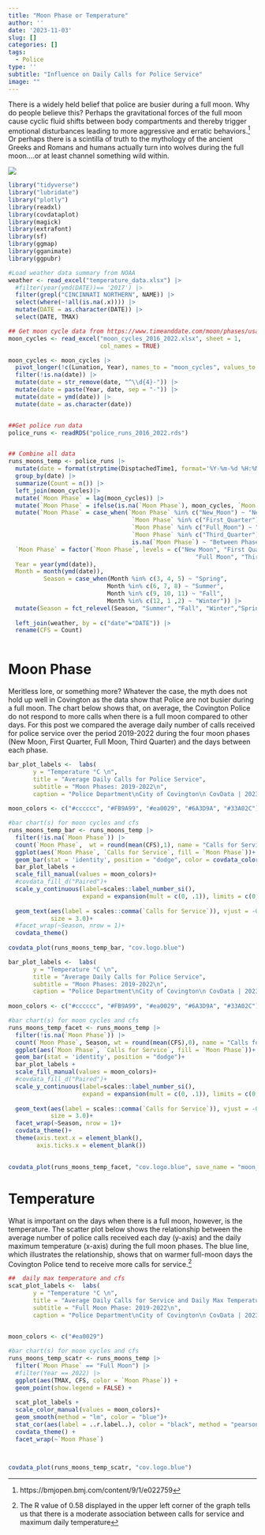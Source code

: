 ```yaml
---
title: "Moon Phase or Temperature"
author: ''
date: '2023-11-03'
slug: []
categories: []
tags:
  - Police
type: ''
subtitle: "Influence on Daily Calls for Police Service"
image: ""
---
```


There is a widely held belief that police are busier during a full moon.  Why do people believe this? Perhaps the gravitational forces of the full moon cause cyclic fluid shifts between body compartments and thereby trigger emotional disturbances leading to more aggressive and erratic behaviors.^[https://bmjopen.bmj.com/content/9/1/e022759] Or perhaps there is a scintilla of truth to the mythology of the ancient Greeks and Romans and humans actually turn into wolves during the full moon....or at least channel something wild within.

![](full_wolf.gif)



```r

library("tidyverse")
library("lubridate")
library("plotly")
library(readxl)
library(covdataplot)
library(magick)
library(extrafont)
library(sf)
library(ggmap)
library(gganimate)
library(ggpubr)

#Load weather data summary from NOAA
weather <- read_excel("temperature_data.xlsx") |>
  #filter(year(ymd(DATE))== '2017') |>
  filter(grepl("CINCINNATI NORTHERN", NAME)) |>
  select(where(~!all(is.na(.x)))) |>
  mutate(DATE = as.character(DATE)) |>
  select(DATE, TMAX)

## Get moon cycle data from https://www.timeanddate.com/moon/phases/usa/cincinnati
moon_cycles <- read_excel("moon_cycles_2016_2022.xlsx", sheet = 1, 
                          col_names = TRUE)

moon_cycles <- moon_cycles |>
  pivot_longer(!c(Lunation, Year), names_to = "moon_cycles", values_to = "date") |>
  filter(!is.na(date)) |>
  mutate(date = str_remove(date, "^\\d{4}-")) |>
  mutate(date = paste(Year, date, sep = "-")) |>
  mutate(date = ymd(date)) |>
  mutate(date = as.character(date))


##Get police run data
police_runs <- readRDS("police_runs_2016_2022.rds")


## Combine all data
runs_moons_temp <- police_runs |>
  mutate(date = format(strptime(DisptachedTime1, format='%Y-%m-%d %H:%M:%S'), '%Y-%m-%d')) |>
  group_by(date) |>
  summarize(Count = n()) |>
  left_join(moon_cycles)|>
  mutate(`Moon Phase` = lag(moon_cycles)) |>
  mutate(`Moon Phase` = ifelse(is.na(`Moon Phase`), moon_cycles, `Moon Phase`)) |>
  mutate(`Moon Phase` = case_when(`Moon Phase` %in% c("New_Moon") ~ "New Moon",
                                   `Moon Phase` %in% c("First_Quarter") ~ "First Quarter",
                                   `Moon Phase` %in% c("Full_Moon") ~ "Full Moon",
                                   `Moon Phase` %in% c("Third_Quarter") ~ "Third Quarter",
                                   is.na(`Moon Phase`) ~ "Between Phases"),
  `Moon Phase` = factor(`Moon Phase`, levels = c("New Moon", "First Quarter",
                                                     "Full Moon", "Third Quarter", "Between Phases")),
  Year = year(ymd(date)),
  Month = month(ymd(date)),
          Season = case_when(Month %in% c(3, 4, 5) ~ "Spring",
                            Month %in% c(6, 7, 8) ~ "Summer",
                            Month %in% c(9, 10, 11) ~ "Fall",
                            Month %in% c(12, 1 ,2) ~ "Winter")) |>
  mutate(Season = fct_relevel(Season, "Summer", "Fall", "Winter","Spring")) |>
  
  left_join(weather, by = c("date"="DATE")) |>
  rename(CFS = Count)
  


```


# Moon Phase

Meritless lore, or something more? Whatever the case, the myth does not hold up well in Covington as the data show that Police are not busier during a full moon. The chart below shows that, on average, the Covington Police do not respond to more calls when there is a full moon compared to other days. For this post we compared the average daily number of calls received for police service over the period 2019-2022 during the four moon phases (New Moon, First Quarter, Full Moon, Third Quarter) and the days between each phase.       


```r

bar_plot_labels <-  labs( 
       y = "Temperature °C \n", 
       title = "Average Daily Calls for Police Service",
       subtitle = "Moon Phases: 2019-2022\n",
       caption = "Police Department\nCity of Covington\n CovData | 2023")
  
moon_colors <- c("#cccccc", "#FB9A99", "#ea0029", "#6A3D9A", "#33A02C")

#bar chart(s) for moon cycles and cfs
runs_moons_temp_bar <- runs_moons_temp |>
  filter(!is.na(`Moon Phase`)) |>
  count(`Moon Phase`,  wt = round(mean(CFS),1), name = "Calls for Service") |>
  ggplot(aes(`Moon Phase`, `Calls for Service`, fill = `Moon Phase`))+
  geom_bar(stat = 'identity', position = "dodge", color = covdata_color("covington.black"), show.legend = FALSE)+
  bar_plot_labels +
  scale_fill_manual(values = moon_colors)+
  #covdata_fill_d("Paired")+
  scale_y_continuous(label=scales::label_number_si(),
                     expand = expansion(mult = c(0, .1)), limits = c(0, 125), n.breaks = 6)+
  
  geom_text(aes(label = scales::comma(`Calls for Service`)), vjust = -0.5, position = position_dodge(0.9),
            size = 3.0)+
  #facet_wrap(~Season, nrow = 1)+
  covdata_theme()
 
covdata_plot(runs_moons_temp_bar, "cov.logo.blue")


```

```r

bar_plot_labels <-  labs( 
       y = "Temperature °C \n", 
       title = "Average Daily Calls for Police Service",
       subtitle = "Moon Phases: 2019-2022\n",
       caption = "Police Department\nCity of Covington\n CovData | 2023")
  
moon_colors <- c("#cccccc", "#FB9A99", "#ea0029", "#6A3D9A", "#33A02C")

#bar chart(s) for moon cycles and cfs
runs_moons_temp_facet <- runs_moons_temp |>
  filter(!is.na(`Moon Phase`)) |>
  count(`Moon Phase`, Season, wt = round(mean(CFS),0), name = "Calls for Service") |>
  ggplot(aes(`Moon Phase`, `Calls for Service`, fill = `Moon Phase`))+
  geom_bar(stat = 'identity', position = "dodge")+
  bar_plot_labels +
  scale_fill_manual(values = moon_colors)+
  #covdata_fill_d("Paired")+
  scale_y_continuous(label=scales::label_number_si(),
                     expand = expansion(mult = c(0, .1)), limits = c(0, 125), n.breaks = 6)+
  
  geom_text(aes(label = scales::comma(`Calls for Service`)), vjust = -0.5, position = position_dodge(0.9),
            size = 3.0)+
  facet_wrap(~Season, nrow = 1)+
  covdata_theme()+
  theme(axis.text.x = element_blank(),
        axis.ticks.x = element_blank())

 
covdata_plot(runs_moons_temp_facet, "cov.logo.blue", save_name = "moon_temp")


```


# Temperature

What is important on the days when there is a full moon, however, is the temperature.  The scatter plot below shows the relationship between the average number of police calls received each day (y-axis) and the daily maximum temperature (x-axis) during the full moon phases.  The blue line, which illustrates the relationship, shows that on warmer full-moon days the Covington Police tend to receive more calls for service.^[The R value of 0.58 displayed in the upper left corner of the graph tells us that there is a moderate association between calls for service and maximum daily temperature]

```r

##  daily max temperature and cfs
scat_plot_labels <-  labs( 
       y = "Temperature °C \n", 
       title = "Average Daily Calls for Service and Daily Max Temperature (TMAX)",
       subtitle = "Full Moon Phase: 2019-2022\n",
       caption = "Police Department\nCity of Covington\n CovData | 2023")

  
moon_colors <- c("#ea0029")

#bar chart(s) for moon cycles and cfs
runs_moons_temp_scatr <- runs_moons_temp |>
  filter(`Moon Phase` == "Full Moon") |>
  #filter(Year == 2022) |>
  ggplot(aes(TMAX, CFS, color = `Moon Phase`)) +
  geom_point(show.legend = FALSE) +
  
  scat_plot_labels +
  scale_color_manual(values = moon_colors)+
  geom_smooth(method = "lm", color = "blue")+
  stat_cor(aes(label = ..r.label..), color = "black", method = "pearson", label.x = 3)+
  covdata_theme() +
  facet_wrap(~`Moon Phase`)


 
covdata_plot(runs_moons_temp_scatr, "cov.logo.blue")


```








